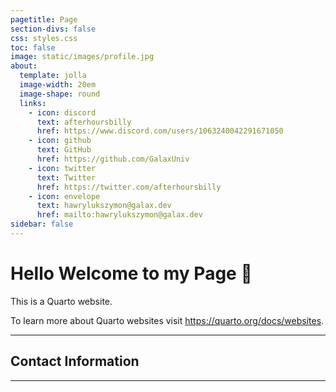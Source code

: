 ```yaml
---
pagetitle: Page
section-divs: false
css: styles.css
toc: false
image: static/images/profile.jpg
about:
  template: jolla
  image-width: 20em
  image-shape: round
  links:
    - icon: discord
      text: afterhoursbilly
      href: https://www.discord.com/users/1063240042291671050
    - icon: github
      text: GitHub
      href: https://github.com/GalaxUniv
    - icon: twitter
      text: Twitter
      href: https://twitter.com/afterhoursbilly
    - icon: envelope
      text: hawrylukszymon@galax.dev
      href: mailto:hawrylukszymon@galax.dev
sidebar: false
---
```

<h1>Hello Welcome to my Page 👋 </h1>

This is a Quarto website.

To learn more about Quarto websites visit <https://quarto.org/docs/websites>.
<hr>
<h2> Contact Information </h2>
<hr>